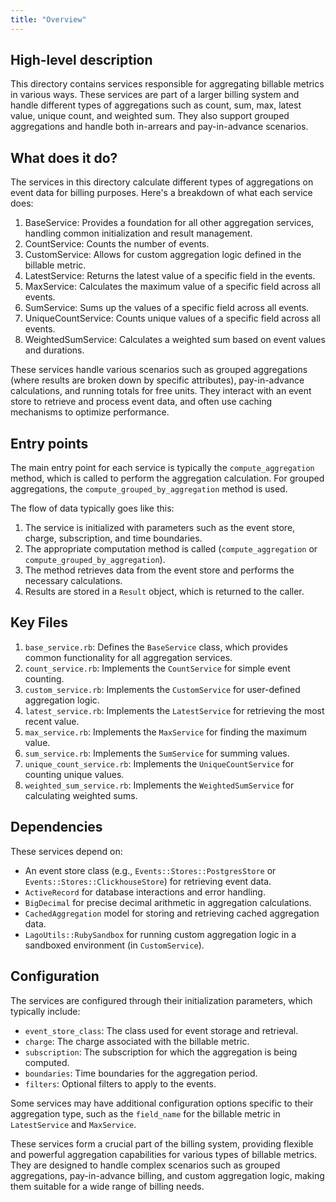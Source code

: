 ```yaml
---
title: "Overview"
---
```


## High-level description
This directory contains services responsible for aggregating billable metrics in various ways. These services are part of a larger billing system and handle different types of aggregations such as count, sum, max, latest value, unique count, and weighted sum. They also support grouped aggregations and handle both in-arrears and pay-in-advance scenarios.

## What does it do?
The services in this directory calculate different types of aggregations on event data for billing purposes. Here's a breakdown of what each service does:

1. BaseService: Provides a foundation for all other aggregation services, handling common initialization and result management.
2. CountService: Counts the number of events.
3. CustomService: Allows for custom aggregation logic defined in the billable metric.
4. LatestService: Returns the latest value of a specific field in the events.
5. MaxService: Calculates the maximum value of a specific field across all events.
6. SumService: Sums up the values of a specific field across all events.
7. UniqueCountService: Counts unique values of a specific field across all events.
8. WeightedSumService: Calculates a weighted sum based on event values and durations.

These services handle various scenarios such as grouped aggregations (where results are broken down by specific attributes), pay-in-advance calculations, and running totals for free units. They interact with an event store to retrieve and process event data, and often use caching mechanisms to optimize performance.

## Entry points
The main entry point for each service is typically the `compute_aggregation` method, which is called to perform the aggregation calculation. For grouped aggregations, the `compute_grouped_by_aggregation` method is used.

The flow of data typically goes like this:
1. The service is initialized with parameters such as the event store, charge, subscription, and time boundaries.
2. The appropriate computation method is called (`compute_aggregation` or `compute_grouped_by_aggregation`).
3. The method retrieves data from the event store and performs the necessary calculations.
4. Results are stored in a `Result` object, which is returned to the caller.

## Key Files
1. `base_service.rb`: Defines the `BaseService` class, which provides common functionality for all aggregation services.
2. `count_service.rb`: Implements the `CountService` for simple event counting.
3. `custom_service.rb`: Implements the `CustomService` for user-defined aggregation logic.
4. `latest_service.rb`: Implements the `LatestService` for retrieving the most recent value.
5. `max_service.rb`: Implements the `MaxService` for finding the maximum value.
6. `sum_service.rb`: Implements the `SumService` for summing values.
7. `unique_count_service.rb`: Implements the `UniqueCountService` for counting unique values.
8. `weighted_sum_service.rb`: Implements the `WeightedSumService` for calculating weighted sums.

## Dependencies
These services depend on:
- An event store class (e.g., `Events::Stores::PostgresStore` or `Events::Stores::ClickhouseStore`) for retrieving event data.
- `ActiveRecord` for database interactions and error handling.
- `BigDecimal` for precise decimal arithmetic in aggregation calculations.
- `CachedAggregation` model for storing and retrieving cached aggregation data.
- `LagoUtils::RubySandbox` for running custom aggregation logic in a sandboxed environment (in `CustomService`).

## Configuration
The services are configured through their initialization parameters, which typically include:
- `event_store_class`: The class used for event storage and retrieval.
- `charge`: The charge associated with the billable metric.
- `subscription`: The subscription for which the aggregation is being computed.
- `boundaries`: Time boundaries for the aggregation period.
- `filters`: Optional filters to apply to the events.

Some services may have additional configuration options specific to their aggregation type, such as the `field_name` for the billable metric in `LatestService` and `MaxService`.

These services form a crucial part of the billing system, providing flexible and powerful aggregation capabilities for various types of billable metrics. They are designed to handle complex scenarios such as grouped aggregations, pay-in-advance billing, and custom aggregation logic, making them suitable for a wide range of billing needs.